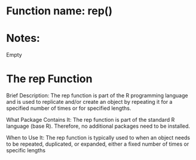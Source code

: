 # Function name: rep()
# Notes:
Empty


# The rep Function

Brief Description:
The rep function is part of the R programming language and is used to replicate and/or create an object by repeating it for a specified number of times or for specified lengths. 

What Package Contains It:
The rep function is part of the standard R language (base R). Therefore, no additional packages need to be installed. 

When to Use It:
The rep function is typically used to when an object needs to be repeated, duplicated, or expanded, either a fixed number of times or specific lengths
